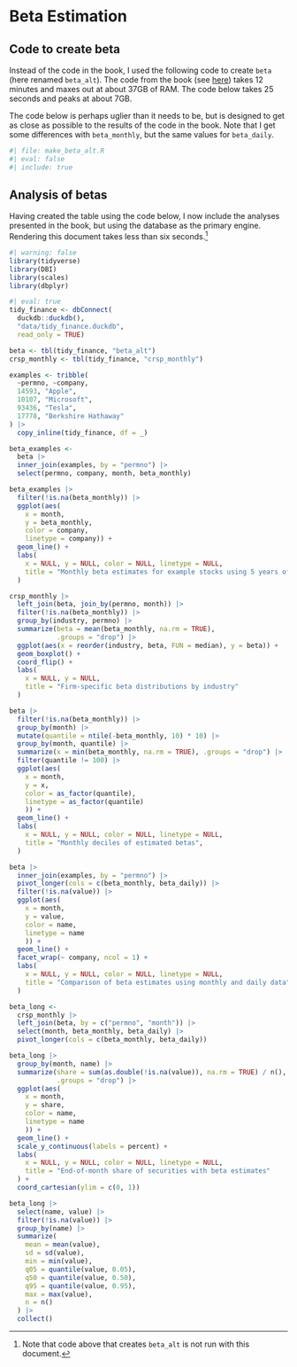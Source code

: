 # Beta Estimation 

## Code to create beta

Instead of the code in the book, I used the following code to create `beta` (here renamed `beta_alt`).
The code from the book (see [here](https://gist.github.com/iangow/0e35eeee6e5a65190ee7e748bcc27c25)) takes 12 minutes and maxes out at about 37GB of RAM. 
The code below takes 25 seconds and peaks at about 7GB.

The code below is perhaps uglier than it needs to be, but is designed to get as close as possible to the results of the code in the book.
Note that I get some differences with `beta_monthly`, but the same values for `beta_daily`.

```r
#| file: make_beta_alt.R
#| eval: false
#| include: true
```

## Analysis of betas

Having created the table using the code below, I now include the analyses presented in the book, but using the database as the primary engine.
Rendering this document takes less than six seconds.^[Note that code above that creates `beta_alt` is not run with this document.]

```r
#| warning: false
library(tidyverse)
library(DBI)
library(scales)
library(dbplyr)
```

```r
#| eval: true
tidy_finance <- dbConnect(
  duckdb::duckdb(),
  "data/tidy_finance.duckdb",
  read_only = TRUE)
```

```r
beta <- tbl(tidy_finance, "beta_alt")
crsp_monthly <- tbl(tidy_finance, "crsp_monthly")
```

```r
examples <- tribble(
  ~permno, ~company,
  14593, "Apple",
  10107, "Microsoft",
  93436, "Tesla",
  17778, "Berkshire Hathaway"
) |>
  copy_inline(tidy_finance, df = _)
```

```r
beta_examples <- 
  beta |>
  inner_join(examples, by = "permno") |>
  select(permno, company, month, beta_monthly) 

beta_examples |>
  filter(!is.na(beta_monthly)) |>
  ggplot(aes(
    x = month, 
    y = beta_monthly, 
    color = company,
    linetype = company)) +
  geom_line() +
  labs(
    x = NULL, y = NULL, color = NULL, linetype = NULL,
    title = "Monthly beta estimates for example stocks using 5 years of data"
  )
```

```r
crsp_monthly |>
  left_join(beta, join_by(permno, month)) |>
  filter(!is.na(beta_monthly)) |>
  group_by(industry, permno) |>
  summarize(beta = mean(beta_monthly, na.rm = TRUE), 
            .groups = "drop") |>
  ggplot(aes(x = reorder(industry, beta, FUN = median), y = beta)) +
  geom_boxplot() +
  coord_flip() +
  labs(
    x = NULL, y = NULL,
    title = "Firm-specific beta distributions by industry"
  )
```
```r
beta |>
  filter(!is.na(beta_monthly)) |>
  group_by(month) |>
  mutate(quantile = ntile(-beta_monthly, 10) * 10) |>
  group_by(month, quantile) |>
  summarize(x = min(beta_monthly, na.rm = TRUE), .groups = "drop") |>
  filter(quantile != 100) |>
  ggplot(aes(
    x = month, 
    y = x, 
    color = as_factor(quantile),
    linetype = as_factor(quantile)
    )) +
  geom_line() +
  labs(
    x = NULL, y = NULL, color = NULL, linetype = NULL,
    title = "Monthly deciles of estimated betas",
  )
```

```r
beta |>
  inner_join(examples, by = "permno") |>
  pivot_longer(cols = c(beta_monthly, beta_daily)) |>
  filter(!is.na(value)) |>
  ggplot(aes(
    x = month, 
    y = value, 
    color = name, 
    linetype = name
    )) +
  geom_line() +
  facet_wrap(~ company, ncol = 1) +
  labs(
    x = NULL, y = NULL, color = NULL, linetype = NULL, 
    title = "Comparison of beta estimates using monthly and daily data"
  )
```

```r
beta_long <- 
  crsp_monthly |>
  left_join(beta, by = c("permno", "month")) |>
  select(month, beta_monthly, beta_daily) |>
  pivot_longer(cols = c(beta_monthly, beta_daily))

beta_long |>
  group_by(month, name) |>
  summarize(share = sum(as.double(!is.na(value)), na.rm = TRUE) / n(),
            .groups = "drop") |>
  ggplot(aes(
    x = month, 
    y = share, 
    color = name,
    linetype = name
    )) +
  geom_line() +
  scale_y_continuous(labels = percent) +
  labs(
    x = NULL, y = NULL, color = NULL, linetype = NULL,
    title = "End-of-month share of securities with beta estimates"
  ) +
  coord_cartesian(ylim = c(0, 1))
```

```r
beta_long |>
  select(name, value) |>
  filter(!is.na(value)) |>
  group_by(name) |>
  summarize(
    mean = mean(value),
    sd = sd(value),
    min = min(value),
    q05 = quantile(value, 0.05),
    q50 = quantile(value, 0.50),
    q95 = quantile(value, 0.95),
    max = max(value),
    n = n()
  ) |>
  collect()
```